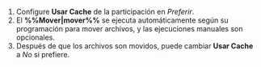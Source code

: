 1. Configure **Usar Cache** de la participación en *Preferir*.
2. El **%%Mover|mover%%** se ejecuta automáticamente según su programación para mover archivos, y las ejecuciones manuales son opcionales.
3. Después de que los archivos son movidos, puede cambiar **Usar Cache** a *No* si prefiere.
